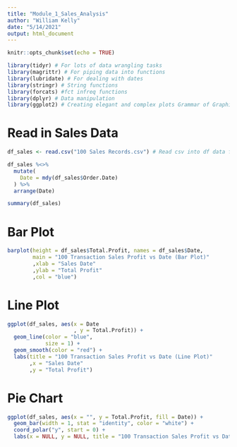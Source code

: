 ```yaml
---
title: "Module_1_Sales_Analysis"
author: "William Kelly"
date: "5/14/2021"
output: html_document
---
```


```r
knitr::opts_chunk$set(echo = TRUE)
```

```r
library(tidyr) # For lots of data wrangling tasks
library(magrittr) # For piping data into functions
library(lubridate) # For dealing with dates
library(stringr) # String functions
library(forcats) #fct infreq functions 
library(dplyr) # Data manipulation
library(ggplot2) # Creating elegant and complex plots Grammar of Graphics
```

# Read in Sales Data
```r
df_sales <- read.csv("100 Sales Records.csv") # Read csv into df data frame

df_sales %<>% 
  mutate(
    Date = mdy(df_sales$Order.Date)
  ) %>%
  arrange(Date)

summary(df_sales)
```
# Bar Plot
```r
barplot(height = df_sales$Total.Profit, names = df_sales$Date, 
        main = "100 Transaction Sales Profit vs Date (Bar Plot)"
        ,xlab = "Sales Date"
        ,ylab = "Total Profit"
        ,col = "blue")
```

# Line Plot
```r
ggplot(df_sales, aes(x = Date
                     , y = Total.Profit)) +
  geom_line(color = "blue",
            size = 1) +
  geom_smooth(color = "red") +
  labs(title = "100 Transaction Sales Profit vs Date (Line Plot)"
       ,x = "Sales Date"
       ,y = "Total Profit")
```

# Pie Chart
```r
ggplot(df_sales, aes(x = "", y = Total.Profit, fill = Date)) +
  geom_bar(width = 1, stat = "identity", color = "white") +
  coord_polar("y", start = 0) +
  labs(x = NULL, y = NULL, title = "100 Transaction Sales Profit vs Date (Pie Chart)")
```


